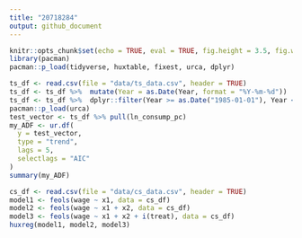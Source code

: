 ```yaml
---
title: "20718284"
output: github_document
---
```


```r
knitr::opts_chunk$set(echo = TRUE, eval = TRUE, fig.height = 3.5, fig.width = 6)
library(pacman)
pacman::p_load(tidyverse, huxtable, fixest, urca, dplyr)
```

```r
ts_df <- read.csv(file = "data/ts_data.csv", header = TRUE)
ts_df <- ts_df %>%  mutate(Year = as.Date(Year, format = "%Y-%m-%d"))
ts_df <- ts_df %>%  dplyr::filter(Year >= as.Date("1985-01-01"), Year <= as.Date("2010-01-01"), Country == "France")
pacman::p_load(urca)
test_vector <- ts_df %>% pull(ln_consump_pc)
my_ADF <- ur.df(
  y = test_vector,
  type = "trend",
  lags = 5,
  selectlags = "AIC"
)
summary(my_ADF)
```

```r
cs_df <- read.csv(file = "data/cs_data.csv", header = TRUE)
model1 <- feols(wage ~ x1, data = cs_df)
model2 <- feols(wage ~ x1 + x2, data = cs_df)
model3 <- feols(wage ~ x1 + x2 + i(treat), data = cs_df)
huxreg(model1, model2, model3)
```


